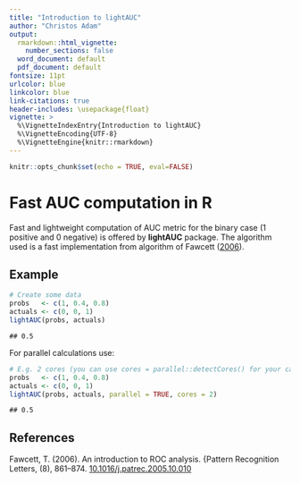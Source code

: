 ---
title: "Introduction to lightAUC"
author: "Christos Adam"
output:
  rmarkdown::html_vignette:
    number_sections: false
  word_document: default
  pdf_document: default
fontsize: 11pt
urlcolor: blue
linkcolor: blue
link-citations: true
header-includes: \usepackage{float}
vignette: >
  %\VignetteIndexEntry{Introduction to lightAUC}
  %\VignetteEncoding{UTF-8}
  %\VignetteEngine{knitr::rmarkdown}
---

```{r setup, include=FALSE}
knitr::opts_chunk$set(echo = TRUE, eval=FALSE)
```

# **Fast AUC computation in R**

Fast and lightweight computation of AUC metric for the binary case (1 positive
and 0 negative) is offered by <b>lightAUC</b> package. The algorithm used is a
fast implementation from algorithm of Fawcett ([2006](#ref-fawcett2006)).

## **Example**

```r
# Create some data
probs   <- c(1, 0.4, 0.8)
actuals <- c(0, 0, 1)
lightAUC(probs, actuals)
```
```
## 0.5
```

For parallel calculations use:
```r
# E.g. 2 cores (you can use cores = parallel::detectCores() for your case)
probs   <- c(1, 0.4, 0.8)
actuals <- c(0, 0, 1)
lightAUC(probs, actuals, parallel = TRUE, cores = 2)
```
```
## 0.5
```

## **References**

<span class="nocase" id="ref-fawcett2006">
Fawcett, T. (2006). An introduction to ROC analysis. <emph>{Pattern Recognition
Letters</emph>, \bold{27}(8), 861–874.
<a href=
"https://doi.org/10.1016/j.patrec.2005.10.010">10.1016/j.patrec.2005.10.010</a>
